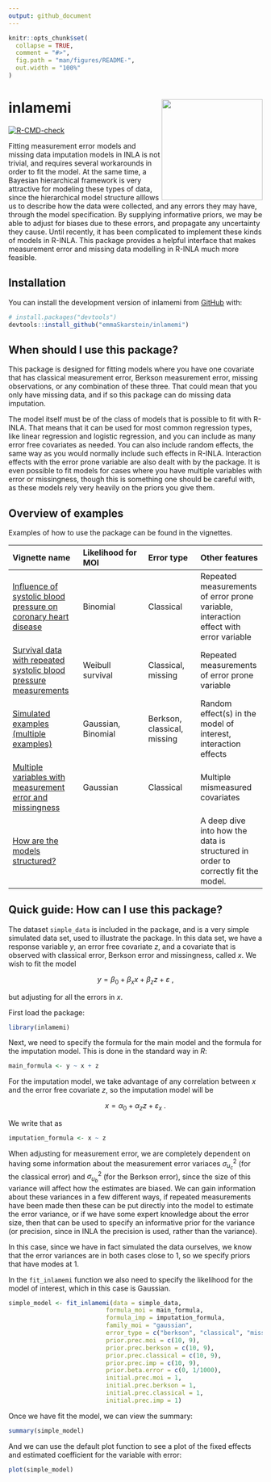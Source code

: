 ```yaml
---
output: github_document
---
```


<!-- README.md is generated from README.Rmd. Please edit that file -->
<!-- Build rd-file with devtools::build_readme() -->


```r
knitr::opts_chunk$set(
  collapse = TRUE,
  comment = "#>",
  fig.path = "man/figures/README-",
  out.width = "100%"
)
```

# inlamemi <img src="man/figures/inlamemi_transparent.png" align="right" height="200" style="float:right; height:200px;">





<!-- badges: start -->
[![R-CMD-check](https://github.com/emmaSkarstein/inlamemi/actions/workflows/R-CMD-check.yaml/badge.svg)](https://github.com/emmaSkarstein/inlamemi/actions/workflows/R-CMD-check.yaml)
<!-- badges: end -->


Fitting measurement error models and missing data imputation models in INLA is not trivial, and requires several workarounds in order to fit the model. At the same time, a Bayesian hierarchical framework is very attractive for modeling these types of data, since the hierarchical model structure alllows us to describe how the data were collected, and any errors they may have, through the model specification. By supplying informative priors, we may be able to adjust for biases due to these errors, and propagate any uncertainty they cause. Until recently, it has been complicated to implement these kinds of models in R-INLA. This package provides a helpful interface that makes measurement error and missing data modelling in R-INLA much more feasible.

## Installation

You can install the development version of inlamemi from
[GitHub](https://github.com/) with:

``` r
# install.packages("devtools")
devtools::install_github("emmaSkarstein/inlamemi")
```

## When should I use this package?

This package is designed for fitting models where you have one covariate that has classical measurement error, Berkson measurement error, missing observations, or any combination of these three. That could mean that you only have missing data, and if so this package can do missing data imputation.

The model itself must be of the class of models that is possible to fit with R-INLA. That means that it can be used for most common regression types, like linear regression and logistic regression, and you can include as many error free covariates as needed. You can also include random effects, the same way as you would normally include such effects in R-INLA. Interaction effects with the error prone variable are also dealt with by the package. It is even possible to fit models for cases where you have multiple variables with error or missingness, though this is something one should be careful with, as these models rely very heavily on the priors you give them.


## Overview of examples

Examples of how to use the package can be found in the vignettes. 

|Vignette name | Likelihood for MOI | Error type | Other features |
|:-----------|:----------|:--------|:----------|
|[Influence of systolic blood pressure on coronary heart disease](https://emmaskarstein.github.io/inlamemi/articles/Framingham_heart_study.html) | Binomial | Classical | Repeated measurements of error prone variable, interaction effect with error variable |
|[Survival data with repeated systolic blood pressure measurements](https://emmaskarstein.github.io/inlamemi/articles/nhanes_survival.html) | Weibull survival | Classical, missing | Repeated measurements of error prone variable|
| [Simulated examples (multiple examples)](https://emmaskarstein.github.io/inlamemi/articles/simulated_examples.html) | Gaussian, Binomial | Berkson, classical, missing | Random effect(s) in the model of interest, interaction effects |
| [Multiple variables with measurement error and missingness](https://emmaskarstein.github.io/inlamemi/articles/multiple_error_variables.html) | Gaussian | Classical |  Multiple mismeasured covariates |
|[How are the models structured?](https://emmaskarstein.github.io/inlamemi/articles/Visualize_model_structure.html) ||| A deep dive into how the data is structured in order to correctly fit the model. |


## Quick guide: How can I use this package?

The dataset `simple_data` is included in the package, and is a very simple simulated data set, used to illustrate the package. In this data set, we have a response variable $y$, an error free covariate $z$, and a covariate that is observed with classical error, Berkson error and missingness, called $x$. We wish to fit the model 

$$
 y = \beta_0 + \beta_x x + \beta_z z + \varepsilon \ ,
$$

but adjusting for all the errors in $x$.

First load the package:
```r
library(inlamemi)
```

Next, we need to specify the formula for the main model and the formula for the imputation model. This is done in the standard way in *R*:

```r
main_formula <- y ~ x + z
```

For the imputation model, we take advantage of any correlation between $x$ and the error free covariate $z$, so the imputation model will be

$$
 x = \alpha_0 + \alpha_z z + \varepsilon_x \ .
$$

We write that as

```r
imputation_formula <- x ~ z
```

When adjusting for measurement error, we are completely dependent on having some information about the measurement error variaces $\sigma_{u_c}^2$ (for the classical error) and $\sigma_{u_b}^2$ (for the Berkson error), since the size of this variance will affect how the estimates are biased. We can gain information about these variances in a few different ways, if repeated measurements have been made then these can be put directly into the model to estimate the error variance, or if we have some expert knowledge about the error size, then that can be used to specify an informative prior for the variance (or precision, since in INLA the precision is used, rather than the variance). 

In this case, since we have in fact simulated the data ourselves, we know that the error variances are in both cases close to 1, so we specify priors that have modes at 1.

In the `fit_inlamemi` function we also need to specify the likelihood for the model of interest, which in this case is Gaussian.

```r
simple_model <- fit_inlamemi(data = simple_data, 
                           formula_moi = main_formula, 
                           formula_imp = imputation_formula, 
                           family_moi = "gaussian",
                           error_type = c("berkson", "classical", "missing"),
                           prior.prec.moi = c(10, 9),
                           prior.prec.berkson = c(10, 9), 
                           prior.prec.classical = c(10, 9),
                           prior.prec.imp = c(10, 9),
                           prior.beta.error = c(0, 1/1000),
                           initial.prec.moi = 1,
                           initial.prec.berkson = 1,
                           initial.prec.classical = 1,
                           initial.prec.imp = 1)
```

Once we have fit the model, we can view the summary:

```r
summary(simple_model)
```

And we can use the default plot function to see a plot of the fixed effects and estimated coefficient for the variable with error:

```r
plot(simple_model)
```



